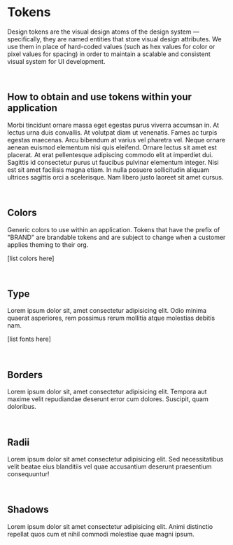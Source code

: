 
<Meta title='Platform/Tokens' />

# Tokens

Design tokens are the visual design atoms of the design system — specifically, they are named entities that store visual design attributes. We use them in place of hard-coded values (such as hex values for color or pixel values for spacing) in order to maintain a scalable and consistent visual system for UI development.

<br />

## How to obtain and use tokens within your application

Morbi tincidunt ornare massa eget egestas purus viverra accumsan in. At lectus urna duis convallis. At volutpat diam ut venenatis. Fames ac turpis egestas maecenas. Arcu bibendum at varius vel pharetra vel. Neque ornare aenean euismod elementum nisi quis eleifend. Ornare lectus sit amet est placerat. At erat pellentesque adipiscing commodo elit at imperdiet dui. Sagittis id consectetur purus ut faucibus pulvinar elementum integer. Nisi est sit amet facilisis magna etiam. In nulla posuere sollicitudin aliquam ultrices sagittis orci a scelerisque. Nam libero justo laoreet sit amet cursus.

<br />

## Colors

Generic colors to use within an application. Tokens that have the prefix of "BRAND" are brandable tokens and are subject to change when a customer applies theming to their org.

[list colors here]

<br />

## Type

Lorem ipsum dolor sit, amet consectetur adipisicing elit. Odio minima quaerat asperiores, rem possimus rerum mollitia atque molestias debitis nam.

[list fonts here]

<br />

## Borders

Lorem ipsum dolor sit, amet consectetur adipisicing elit. Tempora aut maxime velit repudiandae deserunt error cum dolores. Suscipit, quam doloribus.

<br />

## Radii

Lorem ipsum dolor sit amet consectetur adipisicing elit. Sed necessitatibus velit beatae eius blanditiis vel quae accusantium deserunt praesentium consequuntur!

<br />

## Shadows

Lorem ipsum dolor sit amet consectetur adipisicing elit. Animi distinctio repellat quos cum et nihil commodi molestiae quae magni ipsum.
